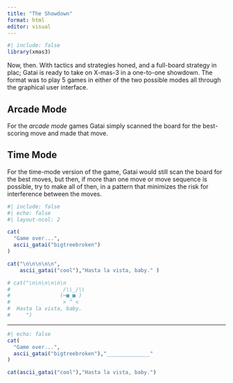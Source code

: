 ```yaml
---
title: "The Showdown"
format: html
editor: visual
---
```


```r
#| include: false
library(xmas3)
```

Now, then. With tactics and strategies honed, and a full-board strategy in plac; Gatai is ready to take on X-mas-3 in a one-to-one showdown. The format was to play 5 games in either of the two possible modes all through the graphical user interface.

## Arcade Mode

For the *arcade mode* games Gatai simply scanned the board for the best-scoring move and made that move.

## Time Mode

For the time-mode version of the game, Gatai would still scan the board for the best moves, but then, if more than one move or move sequence is possible, try to make all of then, in a pattern that minimizes the risk for interference between the moves.

```r
#| include: false
#| echo: false
#| layout-ncol: 2

cat(
  "Game over...",
  ascii_gatai("bigtreebroken")  
)

cat("\n\n\n\n\n",
    ascii_gatai("cool"),"Hasta la vista, baby." )

# cat("\n\n\n\n\n\n
#                 /\\_/\\
#                (⌐■_■ ) 
#                 > ^ <
#  Hasta la vista, baby.
#     ")

```

------------------------------------------------------------------------

::: column-margin
```r
#| echo: false
cat(
  "Game over...",
  ascii_gatai("bigtreebroken"),"______________"  
)

cat(ascii_gatai("cool"),"Hasta la vista, baby.")
```
:::

